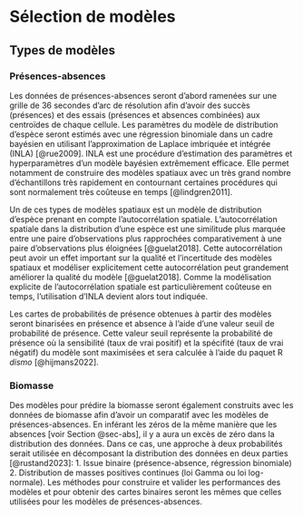 # Sélection de modèles

## Types de modèles

### Présences-absences

Les données de présences-absences seront d'abord ramenées sur une grille de 36 secondes d'arc de résolution afin d'avoir des succès (présences) et des essais (présences et absences combinées) aux centroïdes de chaque cellule.
Les paramètres du modèle de distribution d'espèce seront estimés avec une régression binomiale dans un cadre bayésien en utilisant l'approximation de Laplace imbriquée et intégrée (INLA) [@rue2009].
INLA est une procédure d'estimation des paramètres et hyperparamètres d'un modèle bayésien extrêmement efficace.
Elle permet notamment de construire des modèles spatiaux avec un très grand nombre d'échantillons très rapidement en contournant certaines procédures qui sont normalement très coûteuse en temps [@lindgren2011].

Un de ces types de modèles spatiaux est un modèle de distribution d'espèce prenant en compte l'autocorrélation spatiale.
L'autocorrélation spatiale dans la distribution d'une espèce est une similitude plus marquée entre une paire d'observations plus rapprochées comparativement à une paire d'observations plus éloignées [@guelat2018].
Cette autocorrélation peut avoir un effet important sur la qualité et l'incertitude des modèles spatiaux et modéliser explicitement cette autocorrélation peut grandement améliorer la qualité du modèle [@guelat2018].
Comme la modélisation explicite de l'autocorrélation spatiale est particulièrement coûteuse en temps, l'utilisation d'INLA devient alors tout indiquée.

Les cartes de probabilités de présence obtenues à partir des modèles seront binarisées en présence et absence à l'aide d'une valeur seuil de probabilité de présence.
Cette valeur seuil représente la probabilité de présence où la sensibilité (taux de vrai positif) et la spécifité (taux de vrai négatif) du modèle sont maximisées et sera calculée à l'aide du paquet R *dismo* [@hijmans2022].


### Biomasse

Des modèles pour prédire la biomasse seront également construits avec les données de biomasse afin d'avoir un comparatif avec les modèles de présences-absences.
En inférant les zéros de la même manière que les absences [voir Section @sec-abs], il y a aura un excès de zéro dans la distribution des données.
Dans ce cas, une approche à deux probabilités serait utilisée en décomposant la distribution des données en deux parties [@rustand2023]:
  1. Issue binaire (présence-absence, régression binomiale)
  2. Distribution de masses positives continues (loi Gamma ou loi log-normale).
Les méthodes pour construire et valider les performances des modèles et pour obtenir des cartes binaires seront les mêmes que celles utilisées pour les modèles de présences-absences.
